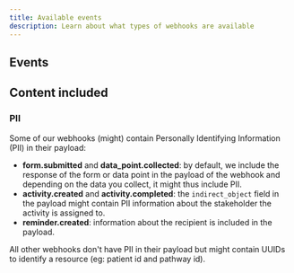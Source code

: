 ```yaml
---
title: Available events
description: Learn about what types of webhooks are available
---
```


## Events

<WebhooksTable />

## Content included

### PII

Some of our webhooks (might) contain Personally Identifying Information (PII) in their payload:

- **form.submitted** and **data_point.collected**: by default, we include the response of the form or data point in the payload of the webhook and depending on the data you collect, it might thus include PII.
- **activity.created** and **activity.completed**: the `indirect_object` field in the payload might contain PII information about the stakeholder the activity is assigned to.
- **reminder.created**: information about the recipient is included in the payload.

All other webhooks don't have PII in their payload but might contain UUIDs to identify a resource (eg: patient id and pathway id).
